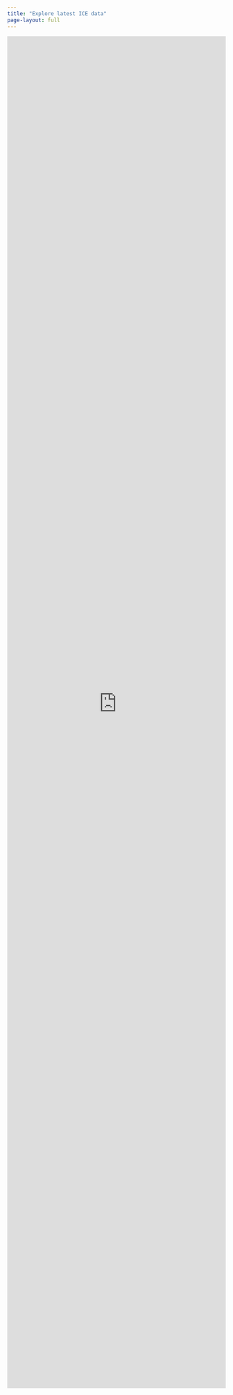 ```yaml
---
title: "Explore latest ICE data"
page-layout: full
---
```


```{=html}
 <iframe id="example1" src="https://0198ec54-fb71-461d-e5b7-15ab6dec6129.share.connect.posit.cloud" style="border: none; width: 100%; height: 80%" frameborder="0"></iframe>
```
